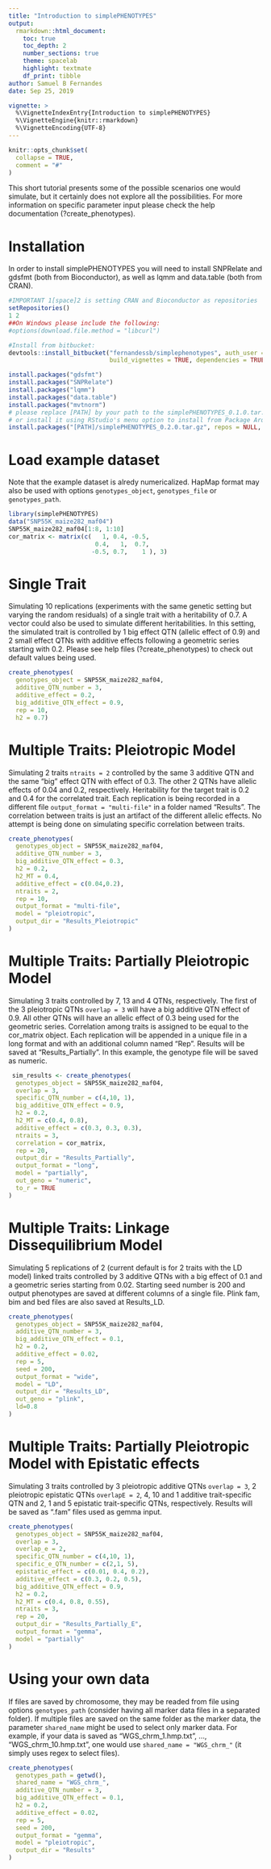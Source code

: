 ```yaml
---
title: "Introduction to simplePHENOTYPES"
output:
  rmarkdown::html_document:
    toc: true
    toc_depth: 2
    number_sections: true
    theme: spacelab
    highlight: textmate
    df_print: tibble
author: Samuel B Fernandes
date: Sep 25, 2019

vignette: >
  %\VignetteIndexEntry{Introduction to simplePHENOTYPES}
  %\VignetteEngine{knitr::rmarkdown}
  %\VignetteEncoding{UTF-8}
---
```


```r
knitr::opts_chunk$set(
  collapse = TRUE,
  comment = "#"
)
```
This short tutorial presents some of the possible scenarios one would simulate, but it certainly does not explore all the possibilities. For more information on specific parameter input please check the help documentation (?create_phenotypes).

# Installation
In order to install simplePHENOTYPES you will need to install SNPRelate and gdsfmt (both from Bioconductor), as well as lqmm and data.table (both from CRAN).  
```r
#IMPORTANT 1[space]2 is setting CRAN and Bioconductor as repositories
setRepositories()
1 2
##On Windows please include the following:
#options(download.file.method = "libcurl")

#Install from bitbucket:
devtools::install_bitbucket("fernandessb/simplephenotypes", auth_user = "fernandessb", password = "RhtNaUHY66VdLESMRLCD",
                            build_vignettes = TRUE, dependencies = TRUE)

install.packages("gdsfmt")
install.packages("SNPRelate")
install.packages("lqmm")
install.packages("data.table")
install.packages("mvtnorm")
# please replace [PATH] by your path to the simplePHENOTYPES_0.1.0.tar.gz file 
# or install it using RStudio's menu option to install from Package Arquive File.
install.packages("[PATH]/simplePHENOTYPES_0.2.0.tar.gz", repos = NULL, type = "source")
```

# Load example dataset
Note that the example dataset is alredy numericalized. HapMap format may also be used with options  `genotypes_object`, `genotypes_file` or `genotypes_path`.
```r
library(simplePHENOTYPES)
data("SNP55K_maize282_maf04")
SNP55K_maize282_maf04[1:8, 1:10]
cor_matrix <- matrix(c(   1, 0.4, -0.5,
                        0.4,   1,  0.7,
                       -0.5, 0.7,    1 ), 3)
```

# Single Trait
Simulating 10 replications (experiments with the same genetic setting but varying the random residuals) of a single trait with a heritability of 0.7. A vector could also be used to simulate different heritabilities. In this setting, the simulated trait is controlled by 1 big effect QTN (allelic effect of 0.9) and 2 small effect QTNs with additive effects following a geometric series starting with 0.2.
Please see help files (?create_phenotypes) to check out default values being used.
```r
create_phenotypes(
  genotypes_object = SNP55K_maize282_maf04,
  additive_QTN_number = 3,
  additive_effect = 0.2,
  big_additive_QTN_effect = 0.9,
  rep = 10,
  h2 = 0.7)
```

# Multiple Traits: Pleiotropic Model
Simulating 2 traits `ntraits = 2` controlled by the same 3 additive QTN and the same "big" effect QTN with effect of 0.3. The other 2 QTNs have allelic effects of 0.04 and 0.2, respectively. Heritability for the target trait is 0.2 and 0.4 for the correlated trait. Each replication is being recorded in a different file `output_format = "multi-file"` in a folder named "Results". The correlation between traits is just an artifact of the different allelic effects. No attempt is being done on simulating specific correlation between traits.
```r
create_phenotypes(
  genotypes_object = SNP55K_maize282_maf04,
  additive_QTN_number = 3,
  big_additive_QTN_effect = 0.3,
  h2 = 0.2,
  h2_MT = 0.4,
  additive_effect = c(0.04,0.2),
  ntraits = 2,
  rep = 10,
  output_format = "multi-file",
  model = "pleiotropic",
  output_dir = "Results_Pleiotropic"
)
```

# Multiple Traits: Partially Pleiotropic Model
Simulating 3 traits controlled by 7, 13 and 4 QTNs, respectively. The first of the 3 pleiotropic QTNs `overlap = 3` will have a big additive QTN effect of 0.9. All other QTNs will have an allelic effect of 0.3 being used for the geometric series. Correlation among traits is assigned to be equal to the cor_matrix object. Each replication will be appended in a unique file in a long format and with an additional column named "Rep". Results will be saved at "Results_Partially". In this example, the genotype file will be saved as numeric.
```r
 sim_results <- create_phenotypes(
  genotypes_object = SNP55K_maize282_maf04,
  overlap = 3,
  specific_QTN_number = c(4,10, 1),
  big_additive_QTN_effect = 0.9,
  h2 = 0.2,
  h2_MT = c(0.4, 0.8),
  additive_effect = c(0.3, 0.3, 0.3),
  ntraits = 3,
  correlation = cor_matrix,
  rep = 20,
  output_dir = "Results_Partially",
  output_format = "long",
  model = "partially",
  out_geno = "numeric",
  to_r = TRUE
)
```


# Multiple Traits: Linkage Dissequilibrium Model
Simulating 5 replications of 2 (current default is for 2 traits with the LD model) linked traits controlled by 3 additive QTNs with a big effect of 0.1 and a geometric series starting from 0.02. Starting seed number is 200 and output phenotypes are saved
at different columns of a single file. Plink fam, bim and bed files are also saved at Results_LD.

```r
create_phenotypes(
  genotypes_object = SNP55K_maize282_maf04,
  additive_QTN_number = 3,
  big_additive_QTN_effect = 0.1,
  h2 = 0.2,
  additive_effect = 0.02,
  rep = 5,
  seed = 200,
  output_format = "wide",
  model = "LD",
  output_dir = "Results_LD",
  out_geno = "plink",
  ld=0.8
)
```

# Multiple Traits: Partially Pleiotropic Model with Epistatic effects
Simulating 3 traits controlled by 3 pleiotropic additive QTNs `overlap = 3`, 2 pleiotropic epistatic QTNs `overlapE = 2`,
4, 10 and 1 additive trait-specific QTN and 2, 1 and 5 epistatic trait-specific QTNs, respectively. Results will be saved as ".fam" files used as gemma input.
```r
create_phenotypes(
  genotypes_object = SNP55K_maize282_maf04,
  overlap = 3,
  overlap_e = 2,
  specific_QTN_number = c(4,10, 1),
  specific_e_QTN_number = c(2,1, 5),
  epistatic_effect = c(0.01, 0.4, 0.2),
  additive_effect = c(0.3, 0.2, 0.5),
  big_additive_QTN_effect = 0.9,
  h2 = 0.2,
  h2_MT = c(0.4, 0.8, 0.55),
  ntraits = 3,
  rep = 20,
  output_dir = "Results_Partially_E",
  output_format = "gemma",
  model = "partially"
)
```

# Using your own data
If files are saved by chromosome, they may be readed from file using options `genotypes_path` (consider having all marker data files in a separated folder). If multiple files are saved on the same folder as the marker data, the parameter `shared_name` might be used to select only marker data. For example, if your data is saved as "WGS_chrm_1.hmp.txt", ..., "WGS_chrm_10.hmp.txt", one would use `shared_name = "WGS_chrm_"` (it simply uses regex to select files).
```r
create_phenotypes(
  genotypes_path = getwd(),
  shared_name = "WGS_chrm_",
  additive_QTN_number = 3,
  big_additive_QTN_effect = 0.1,
  h2 = 0.2,
  additive_effect = 0.02,
  rep = 5,
  seed = 200,
  output_format = "gemma",
  model = "pleiotropic",
  output_dir = "Results"
)
```

